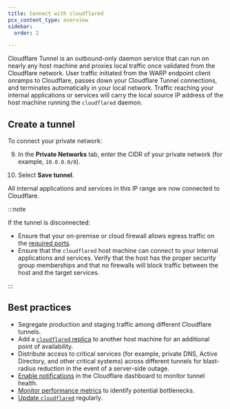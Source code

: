```yaml
---
title: Connect with cloudflared
pcx_content_type: overview
sidebar:
  order: 2

---
```



Cloudflare Tunnel is an outbound-only daemon service that can run on nearly any host machine and proxies local traffic once validated from the Cloudflare network. User traffic initiated from the WARP endpoint client onramps to Cloudflare, passes down your Cloudflare Tunnel connections, and terminates automatically in your local network. Traffic reaching your internal applications or services will carry the local source IP address of the host machine running the `cloudflared` daemon.

## Create a tunnel

To connect your private network:

<Render file="tunnel/create-tunnel" product="cloudflare-one" />

9. In the **Private Networks** tab, enter the CIDR of your private network (for example, `10.0.0.0/8`).

10. Select **Save tunnel**.

All internal applications and services in this IP range are now connected to Cloudflare.

:::note

If the tunnel is disconnected:

* Ensure that your on-premise or cloud firewall allows egress traffic on the [required ports](/cloudflare-one/connections/connect-networks/deploy-tunnels/tunnel-with-firewall/#required-for-tunnel-operation).
* Ensure that the `cloudflared` host machine can connect to your internal applications and services. Verify that the host has the proper security group memberships and that no firewalls will block traffic between the host and the target services.


:::

## Best practices

* Segregate production and staging traffic among different Cloudflare tunnels.
* Add a [`cloudflared` replica](/cloudflare-one/connections/connect-networks/deploy-tunnels/deploy-cloudflared-replicas/) to another host machine for an additional point of availability.
* Distribute access to critical services (for example, private DNS, Active Directory, and other critical systems) across different tunnels for blast-radius reduction in the event of a server-side outage.
* [Enable notifications](/cloudflare-one/connections/connect-networks/monitor-tunnels/notifications/) in the Cloudflare dashboard to monitor tunnel health.
* [Monitor performance metrics](/cloudflare-one/connections/connect-networks/monitor-tunnels/metrics/) to identify potential bottlenecks.
* [Update `cloudflared`](/cloudflare-one/connections/connect-networks/downloads/update-cloudflared/) regularly.
